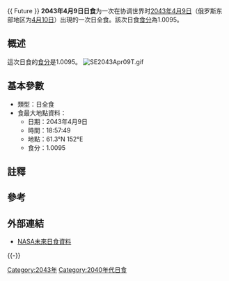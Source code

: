 {{ Future }}
{{Infobox Solar eclipse
| Year        = 2043
| Month       = 4
| Day         = 9
| Type        = 日全食
| Image       = SE2043Apr09T.png
| Image size  = 
| Image intro = 2043年4月9日日全食路徑圖
  <!--   日食資料   -->
| Gamma       = 1.0031
| Mag         = 1.0095
| Saros       = 149
| Saros total = 71
| Saros seq   = 22
  <!--     食甚     -->
| Duration    = 无
| Location    = [[堪察加半島|堪察加半島]]
| Coords      = {{coord|61.3|N|152|E}}
| Width       = 无
  <!--   開始時間   -->
| Greatest    = 18:57:49
  <!--     倒數     -->
| year2       = 2043
| month2      = 4
| day2        = 9
| hour        = 18
| minute      = 57
| second      = 49
| Duration_s  = 21600
}}
'''2043年4月9日日食'''为一次在协调世界时[[2043年|2043年]][[4月9日|4月9日]]（俄罗斯东部地区为[[4月10日|4月10日]]）出現的一次日全食。該次日食[[食分|食分]]為1.0095。

== 概述 ==
這次日食的[[食分|食分]]是1.0095。
[[File:SE2043Apr09T.gif|thumb]]

== 基本參數 ==
{{NoteUTC}}
* 類型：日全食 
*食最大地點資料：
** 日期：2043年4月9日
** 時間：18:57:49
** 地點：61.3°N 152°E
** 食分：1.0095


== 註釋 ==
{{NoteFoot}}

== 參考 ==
{{reflist}}
== 外部連結 ==
* [http://eclipse.gsfc.nasa.gov/solar.html NASA未來日食資料]{{Wayback|url=http://eclipse.gsfc.nasa.gov/solar.html |date=20190108200537 }}
{{Solar eclipse NASA reference|2001/SE2043Oct03A|2043Oct03}}

{{-}}
{{Solar eclipses
|nature=日全食
|previous=[[2042年10月14日日食|2042年10月14日日食]]
|natureprevious=[[日環食|日環食]]
|next=[[2043年10月3日日食|2043年10月3日日食]]
|naturenext=[[日環食|日環食]]
|previoussamenature=[[2042年4月20日日食|2042年4月20日日食]]
|nextsamenature=[[2044年8月23日日食|2044年8月23日日食]]
}}

<!--{{Solar eclipses}}-->

{{日食}}

[[Category:2043年|Category:2043年]]
[[Category:2040年代日食|Category:2040年代日食]]


{{Solar-eclipse-stub}}